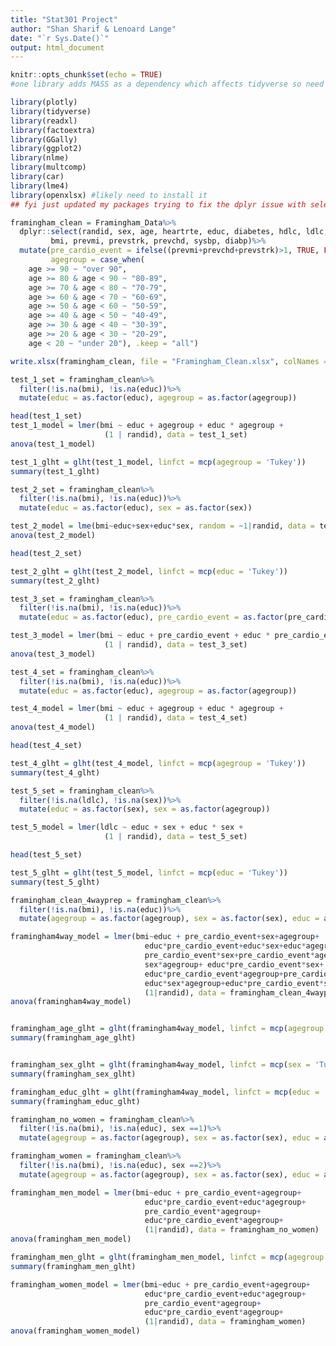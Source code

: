 ---
title: "Stat301 Project"
author: "Shan Sharif & Lenoard Lange"
date: "`r Sys.Date()`"
output: html_document
---

```{r setup, include=FALSE}
knitr::opts_chunk$set(echo = TRUE)
#one library adds MASS as a dependency which affects tidyverse so need to find that library and if we need it or not.

library(plotly)
library(tidyverse)
library(readxl)
library(factoextra) 
library(GGally)
library(ggplot2)
library(nlme)
library(multcomp)
library(car)
library(lme4)
library(openxlsx) #likely need to install it
## fyi just updated my packages trying to fix the dplyr issue with select when MASS is enabled.  if its telling giving an error update packages

```

```{r data clean up Add to new doc}
framingham_clean = Framingham_Data%>%
  dplyr::select(randid, sex, age, heartrte, educ, diabetes, hdlc, ldlc, 
         bmi, prevmi, prevstrk, prevchd, sysbp, diabp)%>%
  mutate(pre_cardio_event = ifelse((prevmi+prevchd+prevstrk)>1, TRUE, FALSE),
         agegroup = case_when(
    age >= 90 ~ "over 90",
    age >= 80 & age < 90 ~ "80-89",
    age >= 70 & age < 80 ~ "70-79",
    age >= 60 & age < 70 ~ "60-69",
    age >= 50 & age < 60 ~ "50-59",
    age >= 40 & age < 50 ~ "40-49",
    age >= 30 & age < 40 ~ "30-39",
    age >= 20 & age < 30 ~ "20-29",
    age < 20 ~ "under 20"), .keep = "all")

write.xlsx(framingham_clean, file = "Framingham_Clean.xlsx", colNames = TRUE, )

```

```{r Test 1}
test_1_set = framingham_clean%>%
  filter(!is.na(bmi), !is.na(educ))%>%
  mutate(educ = as.factor(educ), agegroup = as.factor(agegroup))

head(test_1_set)
test_1_model = lmer(bmi ~ educ + agegroup + educ * agegroup +
                     (1 | randid), data = test_1_set)
anova(test_1_model)

test_1_glht = glht(test_1_model, linfct = mcp(agegroup = 'Tukey'))
summary(test_1_glht)
```

```{r Test 2}

test_2_set = framingham_clean%>%
  filter(!is.na(bmi), !is.na(educ))%>%
  mutate(educ = as.factor(educ), sex = as.factor(sex))

test_2_model = lme(bmi~educ+sex+educ*sex, random = ~1|randid, data = test_2_set)
anova(test_2_model)

head(test_2_set)

test_2_glht = glht(test_2_model, linfct = mcp(educ = 'Tukey'))
summary(test_2_glht)
```

```{r Test 3}
test_3_set = framingham_clean%>%
  filter(!is.na(bmi), !is.na(educ))%>%
  mutate(educ = as.factor(educ), pre_cardio_event = as.factor(pre_cardio_event))

test_3_model = lmer(bmi ~ educ + pre_cardio_event + educ * pre_cardio_event +
                     (1 | randid), data = test_3_set)
anova(test_3_model)

```

```{r Test 4}

test_4_set = framingham_clean%>%
  filter(!is.na(bmi), !is.na(educ))%>%
  mutate(educ = as.factor(educ), agegroup = as.factor(agegroup))

test_4_model = lmer(bmi ~ educ + agegroup + educ * agegroup +
                     (1 | randid), data = test_4_set)
anova(test_4_model)

head(test_4_set)

test_4_glht = glht(test_4_model, linfct = mcp(agegroup = 'Tukey'))
summary(test_4_glht)

```

```{r Test 5}

test_5_set = framingham_clean%>%
  filter(!is.na(ldlc), !is.na(sex))%>%
  mutate(educ = as.factor(sex), sex = as.factor(agegroup))

test_5_model = lmer(ldlc ~ educ + sex + educ * sex +
                     (1 | randid), data = test_5_set)

head(test_5_set)

test_5_glht = glht(test_5_model, linfct = mcp(educ = 'Tukey'))
summary(test_5_glht)

```


```{r 4way anova}
framingham_clean_4wayprep = framingham_clean%>%
  filter(!is.na(bmi), !is.na(educ))%>%
  mutate(agegroup = as.factor(agegroup), sex = as.factor(sex), educ = as.factor(educ))

framingham4way_model = lmer(bmi~educ + pre_cardio_event+sex+agegroup+
                              educ*pre_cardio_event+educ*sex+educ*agegroup+
                              pre_cardio_event*sex+pre_cardio_event*agegroup+
                              sex*agegroup+ educ*pre_cardio_event*sex+
                              educ*pre_cardio_event*agegroup+pre_cardio_event*sex*agegroup+
                              educ*sex*agegroup+educ*pre_cardio_event*sex*agegroup+
                              (1|randid), data = framingham_clean_4wayprep)
anova(framingham4way_model)


framingham_age_glht = glht(framingham4way_model, linfct = mcp(agegroup = 'Tukey'))
summary(framingham_age_glht)


framingham_sex_glht = glht(framingham4way_model, linfct = mcp(sex = 'Tukey'))
summary(framingham_sex_glht)

framingham_educ_glht = glht(framingham4way_model, linfct = mcp(educ = 'Tukey'))
summary(framingham_educ_glht)
```

```{r Isolating interaction}
framingham_no_women = framingham_clean%>%
  filter(!is.na(bmi), !is.na(educ), sex ==1)%>%
  mutate(agegroup = as.factor(agegroup), sex = as.factor(sex), educ = as.factor(educ))

framingham_women = framingham_clean%>%
  filter(!is.na(bmi), !is.na(educ), sex ==2)%>%
  mutate(agegroup = as.factor(agegroup), sex = as.factor(sex), educ = as.factor(educ))

framingham_men_model = lmer(bmi~educ + pre_cardio_event+agegroup+
                              educ*pre_cardio_event+educ*agegroup+
                              pre_cardio_event*agegroup+
                              educ*pre_cardio_event*agegroup+
                              (1|randid), data = framingham_no_women)
anova(framingham_men_model)

framingham_men_glht = glht(framingham_men_model, linfct = mcp(agegroup = 'Tukey'))
summary(framingham_men_glht)

framingham_women_model = lmer(bmi~educ + pre_cardio_event+agegroup+
                              educ*pre_cardio_event+educ*agegroup+
                              pre_cardio_event*agegroup+
                              educ*pre_cardio_event*agegroup+
                              (1|randid), data = framingham_women)
anova(framingham_women_model)

```

